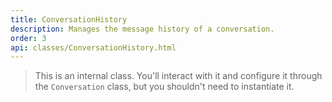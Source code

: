 ```yaml
---
title: ConversationHistory
description: Manages the message history of a conversation.
order: 3
api: classes/ConversationHistory.html
---
```


> This is an internal class. You'll interact with it and configure it through the `Conversation` class, but you shouldn't need to instantiate it.

<UnderConstruction path="classes/ConversationHistory.html" />
